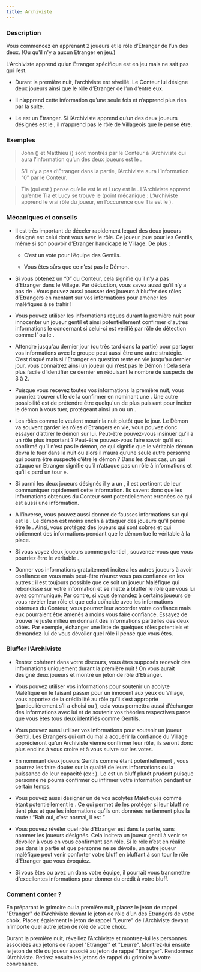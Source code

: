 ```yaml
---
title: Archiviste
---
```



<Role ARCHIVISTE header />

### Description

Vous commencez en apprenant 2 joueurs et le rôle d’Etranger de l’un des deux. (Ou qu'il n'y a aucun Etranger en jeu.)

L’Archiviste apprend qu’un Etranger spécifique est en jeu mais ne sait pas qui l’est.

-	Durant la première nuit, l’archiviste est réveillé. Le Conteur lui désigne deux joueurs ainsi que le rôle d’Etranger de l’un d’entre eux.

-	Il n’apprend cette information qu’une seule fois et n’apprend plus rien par la suite.

-	Le <Role SOULARD /> est un Etranger. Si l’Archiviste apprend qu’un des deux joueurs désignés est le <Role SOULARD />, il n’apprend pas le rôle de Villageois que le <Role SOULARD /> pense être.


### Exemples  

> John (<Role VERTUEUX />) et Matthieu (<Role BARON />) sont montrés par le Conteur à l’Archiviste qui aura l’information qu’un des deux joueurs est le <Role VERTUEUX />.

> S’il n’y a pas d’Etranger dans la partie, l’Archiviste aura l’information “0” par le Conteur.

> Tia (qui est <Role SOULARD />) pense qu’elle est le <Role MOINE /> et Lucy est le <Role CROQUE_MORT />. L’Archiviste apprend qu’entre Tia et Lucy se trouve le <Role SOULARD /> (point mécanique : L’Archiviste apprend le vrai rôle du joueur, en l’occurence que Tia est le <Role SOULARD />).


### Mécaniques et conseils

- Il est très important de déceler rapidement lequel des deux joueurs désigné est celui dont vous avez le rôle. Ce joueur joue pour les Gentils, même si son pouvoir d’Etranger handicape le Village. De plus :
    
    - C’est un vote pour l’équipe des Gentils.
    
    - Vous êtes sûrs que ce n’est pas le Démon.

- Si vous obtenez un “0” du Conteur, cela signifie qu’il n’y a pas d’Etranger dans le Village. Par déduction, vous savez aussi qu’il n’y a pas de <Role BARON />. Vous pouvez aussi pousser des joueurs à bluffer des rôles d’Etrangers en mentant sur vos informations pour amener les maléfiques à se trahir !

- Vous pouvez utiliser les informations reçues durant la première nuit pour innocenter un joueur gentil et ainsi potentiellement confirmer d'autres informations le concernant si celui-ci est vérifié par rôle de détection comme l’<Role EMPATHIQUE /> ou le <Role GARDIEN />.

- Attendre jusqu'au dernier jour (ou très tard dans la partie) pour partager vos informations avec le groupe peut aussi être une autre stratégie. C’est risqué mais si l'Etranger en question reste en vie jusqu’au dernier jour, vous connaîtrez ainsi un joueur qui n’est pas le Démon ! Cela sera plus facile d’identifier ce dernier en réduisant le nombre de suspects de 3 à 2.

- Puisque vous recevez toutes vos informations la première nuit, vous pourriez trouver utile de la confirmer en nominant une <Role PUCELLE />. Une autre possibilité est de prétendre être quelqu'un de plus puissant pour inciter le démon à vous tuer, protégeant ainsi un <Role CROQUE_MORT /> ou un <Role MOINE />.

- Les rôles comme le <Role VERTUEUX /> veulent mourir la nuit plutôt que le jour. Le Démon va souvent garder les rôles d’Etrangers en vie, vous pouvez donc essayer d’attirer le démon sur lui. Peut-être pouvez-vous insinuer qu’il a un rôle plus important ? Peut-être pouvez-vous faire savoir qu’il est confirmé qu’il n’est pas le démon, ce qui signifie que le véritable démon devra le tuer dans la nuit ou alors il n’aura qu’une seule autre personne qui pourra être suspecté d’être le démon ? Dans les deux cas, un <Role IMP /> qui attaque un Etranger signifie qu’il n’attaque pas un rôle à informations et qu’il « perd un tour ».

- Si parmi les deux joueurs désignés il y a un <Role SOULARD />, il est pertinent de leur communiquer rapidement cette information. Ils savent donc que les informations obtenues du Conteur sont potentiellement erronées ce qui est aussi une information. 

- A l'inverse, vous pouvez aussi donner de fausses informations sur qui est le <Role SOULARD />. Le démon est moins enclin à attaquer des joueurs qu'il pense être le <Role SOULARD />. Ainsi, vous protégez des joueurs qui sont sobres et qui obtiennent des informations pendant que le démon tue le véritable <Role SOULARD /> à la place.

- Si vous voyez deux joueurs comme potentiel <Role SOULARD />, souvenez-vous que vous pourriez être le véritable <Role SOULARD />.

- Donner vos informations gratuitement incitera les autres joueurs à avoir confiance en vous mais peut-être n’aurez vous pas confiance en les autres : il est toujours possible que ce soit un joueur Maléfique qui rebondisse sur votre information et se mette à bluffer le rôle que vous lui avez communiqué. Par contre, si vous demandez à certains joueurs de vous révéler leur rôle et que cela coïncide avec les informations obtenues du Conteur, vous pourrez leur accorder votre confiance mais eux pourraient être amenés à moins vous faire confiance. Essayez de trouver le juste milieu en donnant des informations partielles des deux côtés. Par exemple, échanger une liste de quelques rôles potentiels et demandez-lui de vous dévoiler quel rôle il pense que vous êtes.
 
### Bluffer l’Archiviste

- Restez cohérent dans votre discours, vous êtes supposés recevoir des informations uniquement durant la première nuit ! On vous aurait désigné deux joueurs et montré un jeton de rôle d'Etranger.

- Vous pouvez utiliser vos informations pour soutenir un acolyte Maléfique en le faisant passer pour un innocent aux yeux du Village, vous apportez de la crédibilité au rôle qu’il s’est approprié (particulièrement s’il a choisi <Role VERTUEUX /> ou <Role RECLUS />), cela vous permettra aussi d’échanger des informations avec lui et de soutenir vos théories respectives parce que vous êtes tous deux identifiés comme Gentils.

- Vous pouvez aussi utiliser vos informations pour soutenir un joueur Gentil. Les Etrangers qui ont du mal à acquérir la confiance du Village apprécieront qu’un Archiviste vienne confirmer leur rôle, ils seront donc plus enclins à vous croire et à vous suivre sur les votes.

- En nommant deux joueurs Gentils comme étant potentiellement <Role SOULARD />, vous pourrez les faire douter sur la qualité de leurs informations ou la puissance de leur capacité (ex : <Role MAIRE />). Le <Role SOULARD /> est un bluff plutôt prudent puisque personne ne pourra confirmer ou infirmer votre information pendant un certain temps.

- Vous pouvez aussi désigner un de vos acolytes Maléfiques comme étant potentiellement le <Role SOULARD />. Ce qui permet de les protéger si leur bluff ne tient plus et que les informations qu’ils ont données ne tiennent plus la route : “Bah oui, c’est normal, il est <Role SOULARD />”

- Vous pouvez révéler quel rôle d’Etranger est dans la partie, sans nommer les joueurs désignés. Cela incitera un joueur gentil à venir se dévoiler à vous en vous confirmant son rôle. Si le rôle n’est en réalité pas dans la partie et que personne ne se dévoile, un autre joueur maléfique peut venir conforter votre bluff en bluffant à son tour le rôle d’Etranger que vous évoquiez.

- Si vous êtes <Role ESPION /> ou avez un <Role ESPION /> dans votre équipe, il pourrait vous transmettre d'excellentes informations pour donner du crédit à votre bluff.

### Comment conter ?

En préparant le grimoire ou la première nuit, placez le jeton de rappel "Etranger" de l’Archiviste devant le jeton de rôle d’un des Etrangers de votre choix. Placez également le jeton de rappel "Leurre" de l'Archiviste devant n’importe quel autre jeton de rôle de votre choix.

Durant la première nuit, réveillez l’Archiviste et montrez-lui les personnes associées aux jetons de rappel "Etranger" et "Leurre". Montrez-lui ensuite le jeton de rôle du joueur associé au jeton de rappel "Etranger". Rendormez l’Archiviste. Retirez ensuite les jetons de rappel du grimoire à votre convenance.

